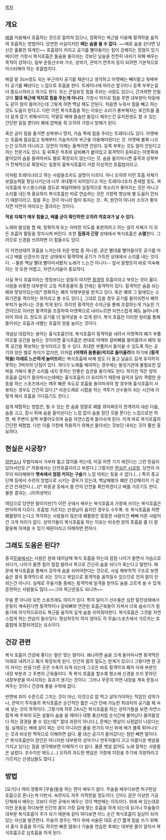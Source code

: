 [[목차]]
== 개요 ==
[[배]]를 이용해서 호흡하는 것으로 알려져 있으나, 정확히는 복근을 이용해 횡격막을 움직여 호흡하는 방법이다. 당연한 사실이지만 '''배는 숨을 쉴 수 없다.''' ~~배로 숨을 쉰다면 당신은 훌륭한 외계인~~ 호흡량이 커지고 공기를 빨아들이는 힘이 강해지는 장점이 있기에(다만 가창시 복식호흡은 들숨을 들이쉬는 것보단 날숨을 천천히 내쉬기 위해 배우는 목적이 강하다), 일부 운동선수와 가수, 성악가, 관악기 연주자 등이 되려면 기본적으로 마스터해야 하는 호흡법이다.

배꼽 밑 3cm정도 되는 부근까지 공기를 채운다고 생각하고 아랫배는 빼지말고 윗배부터 공기를 빼낸다는 느낌으로 호흡을 한다. 트레이너에 따라선 옆구리나 등쪽 부푸는걸 더 중요시하라고 하기도 한다. 또는 큰일보듯 힘을 주라는 사람도 있으나, 간과하면 안될 것이 '''절대 복근에 억지로 힘을 주는게 아니다'''. 가창시 억지로 힘을 주면 대부분이 턱밑에도 같이 힘이 들어가는데 그렇게 하면 백날 해도 안된다. 처음엔 누워서 힘을 빼고 하는 것도 도움이 된다고. 다만 이런 복식호흡을 하는 이유는 소리가 풍부해지는 포인트를 좀 더 쉽게 잡기 위해서이지, 막말로 배에 들숨만 들입다 채우는건 유치원생도 할 수 있는 간단한 일일 뿐더러 폐에 압박을 줘 오히려 가창시 방해가 된다.

혹은 굳이 힘을 줄거면 상복부나 명치, 가슴 쪽에 힘을 주라는 트레이너도 있다. 아랫배는 호흡에 필요없고 윗배부터 가슴까지의 부근을 이용해야된다는 것. 아랫배 볼록 나오는건 오히려 아니라고. 당연히 어깨는 들썩이면 안된다. 등쪽 부푸는 것도 말이 안된다고 까는 전문가도 있다. 등 뒤쪽은 척추와 갈비뼈가 붙어있고 횡격막이 등뒤로는 아랫쪽에 붙어있어 숨을 들여마셔도 별로 확장되지 않는다는 것. 숨을 들이마시면 흉곽과 상복부가 전체적으로 확장되는 일종의 흉복식호흡이 가장 이상적인 호흡법이라고.

이처럼 트레이너라고 하는 사람들조차도 설명이 다르다. 아니 오히려 이런 호흡 자체가 보컬능력을 향상시키는데 너무 과대평가 되어있다고 까는 트레이너조차 존재할 정도. 복식호흡에 우스꽝스러울 정도로 매달려봐야 실질적으로 목소리가 좋아지는 것은 아니고 소리를 내는게 중요하지 복식호흡만 따로 연습하는 것은 가창력 향상에 별 도움이 안되기 때문이라고. 힘을 주는 것이 아니라 힘이 줘지는 것.. 즉, 원인이 아니라 소리가 좋아지면 자연히 따라오는 결과라는 것이다.

'''적응 자체가 매우 힘들고, 배를 굳이 확인하면 오히려 역효과가 날 수 있다.'''

노래와 발성을 할 때, 정확하게 또는 어떠한 의도를 표현하려고 하는 생각 자체가 이 모든 호흡의 활동을 정지시켜 버린다. 또한 '''집중과 긴장''' 상태에서 복식호흡은 '''소멸'''한다. 그러므로 신경을 쓰려하면 더 힘들수도 있다.

이 자연상태의 호흡을 느끼는데 쉬운 방법 중 하나론, 굵은 빨대를 빨아들이듯 공기를 마시고 배를 신경쓰지 않은 상태에서 횡격막에 공기가 가득한 상태에서 소리를 내는 것이다. --물론 백날 빨대 빨아마셔봤자 노래가 느는건 아니다-- 앞서 말했듯이 바로 익숙해지는 것 또한 어렵고, 자연스러움이 중요하다.

사실 복식 호흡이라는 명칭보다는 엄밀히 따지면 [[횡격막]] 호흡이라고 부르는 것이 옳다. 사람을 비롯한 대부분의 고등 척추동물의 몸 안에는 횡격막이 있다. 횡격막은 숨을 쉬는 폐와 맞닿아있는데[* 정확히는 폐의 아랫부분을 받치고 있다. 혹은 폐와 그 밑에있는 소화기관을 격리하는 위치라고 볼 수도 있다.], 그대로 있을 경우 공기를 들이쉬면서 폐의 부피가 늘어나는 것을 막게 된다. 하지만 횡격막은 수의근을 통해 조절하는게 가능한 기관이므로 이러한 횡격막을 조절하여 아랫쪽으로 내리누르면 자연스럽게 폐도 늘어나게 되어 최대 2L 정도의 공기를 더 밀어넣을 수 있게 된다. 복식 호흡은 이러한 원리를 통해 들이쉬는 호흡과 내뱉는 호흡의 양을 늘리는 것이다.

개념상 대립하는 용어는 흉식호흡인데, 복식호흡이 횡격막을 내려서 아랫쪽의 폐가 부풀어오를 공간을 늘리는 것이라면 흉식호흡은 반대로 어깨와 갈비뼈를 들어올려서 폐의 윗쪽 공간을 확보하는 방식이라고 할 수 있다. 최대한 부풀려서 들이쉴 수 있도록 하는 공기의 양은 별로 차이가 없지만, 이처럼 '''(어깨와 몸통을)억지로 들어올려'''야 하기에 '''(횡격막을) 아래로 느슨하게 늘어뜨리'''는 복식호흡에 비해 힘도 더 들고 날숨도 길게 유지하지 못하는 3박자의 단점이 있다. 게다가 노래를 해야하는 경우에는 발성기관에 불필요한 압박을 가해서 좋은 소리를 내지 못하는 안좋은 습관을 들이게도 된다. 하지만 적은 양의 호흡을 갑자기 들이마시는데에는 흉식호흡이 더 유리하기 때문에 음악과 달리 격렬한 운동을 하는 스포츠에서는 매우 빠른 속도로 호흡을 들이마셔야 할 경우에 흉식호흡이 사용되는 경우도 간간히 있다.[* 라운드제로 시합을 하는 격투기 선수들이 쉬는 시간에 이렇게 해서 호흡을 가다듬기도 한다.] 

쉽게 체험하는 방법은, 될 수 있는 한 숨을 정말로 폐를 쥐어짜듯이 한계까지 내쉰 다음, 숨을 고고, 잠시 뒤에 숨을 들이쉰다는 느낌 없이 숨을 참던 것을 푼다는 느낌으로만 하면, 배 주변이 살짝 부풀어오르며 숨을 자연스럽게 들이쉬게 된다. 이게 바로 복식호흡의 간단한 체험법. 다만 이를 가창에 적용하기 위해선 들이쉬는 것보단 내쉬는 것이 훨씬 중요하다.

== 현실은 시궁창? ==
[[양판소]]나 무협지에서 가부좌 틀고 많이들 하는데, 이걸 하면 기가 세진다는 그런 믿음이 있어서인듯.[* 작중에서는 단전호흡이라고 부른다.] 그렇지만 [[현실은 시궁창]]. 당연히 아무리 따라해봐야 '''뱃속에서 점점 커지는 구슬'''의 느낌 따위는 찾을 수 없다.(...) 특히 종교단체 등에서 수련의 방법으로 시키는 경우가 있는데, 백날해봤자 폐만 건강해지지 기 같은건 안세진다.(...)[* 파룬궁 등에서 몸 안의 단전을 확인하겠다고 배를 가르기도 한다. 물론 결과는...(이하생략)] 

여담으로 당연한 말이지만(?) 이런 곳에서 배우는 복식호흡과 가창에 쓰이는 복식호흡은 판이하게 다르다. 호흡법 가르치는 선생님이 음치인 경우도 수두룩. 또 복식호흡을 하면 폐활량이 는다고 착각하는 사람들이 많은데 폐활량은 뚱뚱한 사람이건 빼빼 마른 사람이건 크게 차이가 없다. 성악가들이 복식호흡을 하는 이유는 비슷한 양의 호흡을 좀 더 잘 활용해 아껴쓸 수 있기 때문이라고 이해하면 편하다.

== 그래도 도움은 된다? ==
중국[[무술]]에서는 사람은 원래 태어날때 복식 호흡을 하는데 점점 나이가 들면서 가슴으로 쉬다가, 나이가 들면 힘이 점점 딸려서 목으로 간신히 숨을 쉬다가 죽는다고 말한다. 때문에 복식호흡을 통해서 강하게 숨을 쉬어야한다는 것으로, 사실 해부학적 구조로 보면 숨은 결국 횡격막으로 쉬는 것이고 복압으로 횡격막을 움직일수 있으므로 전혀 말이 안되는건 아니다. 실제로 무술가들 중에는 횡격막에 일격을 받아도 숨을 고르게 쉴 수 있게 훈련하는 사람들도 많다.~~그야 복근운동도 되니까~~

무술 뿐 아니라 모든 스포츠에도 의미가 있다. 특히 달리기 선수들은 심한 탈진상태에서 운동이 계속된다면 횡격막이나 갈비뼈와 연관된 호흡근육들이 지쳐서 더욱 숨쉬기가 힘들기에 의식적으로라도 복근을 움직여 깊게 숨을 쉬어줘야한다. 복식호흡은 그것을 자연스럽게 하는 연습이 될수있다. 명상하듯이 하지 않아도 각 무술/스포츠에서 가르치는 호흡법에 포함되어있는 요소이다.

== 건강 관련 ==
복식 호흡이 건강에 좋다는 말은 맞는 말이다. 왜냐하면 숨을 크게 들이마시면 횡격막은 아래로 내려가고 폐가 확장되게 된다. 인간의 몸의 밀도는 한계가 있으니 그렇다면 한 곳이 커지는 만큼 다른 곳은 수축이 되게 되는데 그곳은 바로 횡격막과 폐의 아래 부분인 내장 부분과 그 주변의 근육들이다. 즉 복식 호흡을 할수록 평소에 신경을 쓰지 못하던 내장부분을 마사지하는 효과가 생기는 것이다. 그러니 꾸준히 하면 내장을 계속 운동시켜주는 것이니 건강에 좋을 수밖에 없다.

반면에 취미 수준으로 그치는 것이 아닌, 이것으로 밥 먹고 살아가야하는 직업인 성악가나, 관악기 주자들의 복식호흡은 순간적인 짧은 시간 안에 가능한 최대치의 공기를 폐 속에 넣는 것이 목적이다. 그렇기에 하루 24시간 복식호흡을 하는 성악가들을 보면 자연스럽게 배 주위의 모든 살들이 숨을 쉴 때마다 대형 풍선처럼 순식간에 불어났다 줄어들었다 하는 광경을 볼 수 있는데[* 절대 과장이 아니다.], 문제는 뱃살이 사정없이 나온다는 점. 실제로는 배에 살이 찌는 것이 아니지만 물을 한가득 마신 뒤에 배가 볼록 튀어나오는 것과 비슷한 맥락으로 이해하면 쉽다. 물 대신 공기가 들어갔다는 점만 빼면 말이다.[* 복식호흡만이 원인은 아니지만 대부분의 성악가나 연주자들이 크고 아름다운 뱃살을 가지고 있다는 점을 생각해보면 이해하기 더 쉽다. 물론 뱃살 없어도 노래 잘하는 사람들은 널렸다. 조수미만 봐도.(...) 오히려 과도한 뱃살은 가창에 지장을 주기에 지양하라고 가르치는 선생님들도 많다.]

== 방법 ==
[요가]나 여러 정통파 [무술]들을 하는 편이 배우기 쉽다. 무술을 배우다보면 허구헌날 호흡으로 혼나는게 다반사. 숙련자도 자주 지적받을 정도이다. 단X드 같은 이상한 기공단체에서 배우는 것보다 이런 곳에서 배우는 것이 백만배는 이득이다. 위에 써 있는대로 이런 운동을 하다보면 인간의 몸이 가장 길에 맞는 호흡을 하게 되는데 요가나 무술들이 대부분 복식호흡이 주가 되기 때문에 같이 하다보면 어느 순간 복식호흡이 일상이 되어 있는 자신을 발견한다. 무술의 경우는 역이 위에 서술된 대로 순간 짧게 힘을 쓰기 위해서 흉식 호흡을 하기도 하지만 빠른 템포나 기술을 연습한 후에는 대부분 몸이 알아서 복식호흡으로 심호흡을 하게 된다.

